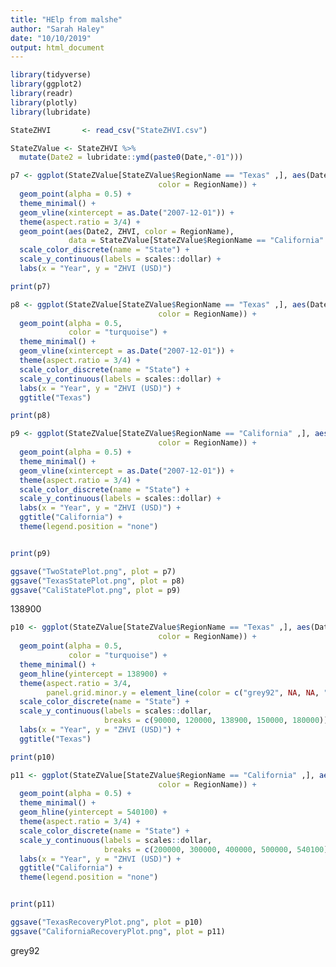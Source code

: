 ```yaml
---
title: "HElp from malshe"
author: "Sarah Haley"
date: "10/10/2019"
output: html_document
---
```

```r
library(tidyverse)
library(ggplot2)
library(readr)
library(plotly)
library(lubridate)
```


```r
StateZHVI       <- read_csv("StateZHVI.csv")
```


```r
StateZValue <- StateZHVI %>% 
  mutate(Date2 = lubridate::ymd(paste0(Date,"-01")))
```

```r
p7 <- ggplot(StateZValue[StateZValue$RegionName == "Texas" ,], aes(Date2, ZHVI,
                                 color = RegionName)) +
  geom_point(alpha = 0.5) +
  theme_minimal() +
  geom_vline(xintercept = as.Date("2007-12-01")) +
  theme(aspect.ratio = 3/4) +
  geom_point(aes(Date2, ZHVI, color = RegionName),
             data = StateZValue[StateZValue$RegionName == "California" ,]) +
  scale_color_discrete(name = "State") +
  scale_y_continuous(labels = scales::dollar) +
  labs(x = "Year", y = "ZHVI (USD)")

print(p7)
```

```r
p8 <- ggplot(StateZValue[StateZValue$RegionName == "Texas" ,], aes(Date2, ZHVI,
                                 color = RegionName)) +
  geom_point(alpha = 0.5,
             color = "turquoise") +
  theme_minimal() +
  geom_vline(xintercept = as.Date("2007-12-01")) +
  theme(aspect.ratio = 3/4) +
  scale_color_discrete(name = "State") +
  scale_y_continuous(labels = scales::dollar) +
  labs(x = "Year", y = "ZHVI (USD)") +
  ggtitle("Texas")

print(p8)
```

```r
p9 <- ggplot(StateZValue[StateZValue$RegionName == "California" ,], aes(Date2, ZHVI,
                                 color = RegionName)) +
  geom_point(alpha = 0.5) +
  theme_minimal() +
  geom_vline(xintercept = as.Date("2007-12-01")) +
  theme(aspect.ratio = 3/4) +
  scale_color_discrete(name = "State") +
  scale_y_continuous(labels = scales::dollar) +
  labs(x = "Year", y = "ZHVI (USD)") +
  ggtitle("California") +
  theme(legend.position = "none")


print(p9)
```



```r
ggsave("TwoStatePlot.png", plot = p7)
ggsave("TexasStatePlot.png", plot = p8)
ggsave("CaliStatePlot.png", plot = p9)
```


138900

```r
p10 <- ggplot(StateZValue[StateZValue$RegionName == "Texas" ,], aes(Date2, ZHVI,
                                 color = RegionName)) +
  geom_point(alpha = 0.5,
             color = "turquoise") +
  theme_minimal() +
  geom_hline(yintercept = 138900) +
  theme(aspect.ratio = 3/4,
        panel.grid.minor.y = element_line(color = c("grey92", NA, NA, "grey92", "grey92", "grey92"))) +
  scale_color_discrete(name = "State") +
  scale_y_continuous(labels = scales::dollar,
                     breaks = c(90000, 120000, 138900, 150000, 180000)) +
  labs(x = "Year", y = "ZHVI (USD)") +
  ggtitle("Texas")

print(p10)
```


```r
p11 <- ggplot(StateZValue[StateZValue$RegionName == "California" ,], aes(Date2, ZHVI,
                                 color = RegionName)) +
  geom_point(alpha = 0.5) +
  theme_minimal() +
  geom_hline(yintercept = 540100) +
  theme(aspect.ratio = 3/4) +
  scale_color_discrete(name = "State") +
  scale_y_continuous(labels = scales::dollar,
                     breaks = c(200000, 300000, 400000, 500000, 540100)) +
  labs(x = "Year", y = "ZHVI (USD)") +
  ggtitle("California") +
  theme(legend.position = "none")


print(p11)
```

```r
ggsave("TexasRecoveryPlot.png", plot = p10)
ggsave("CaliforniaRecoveryPlot.png", plot = p11)
```

grey92